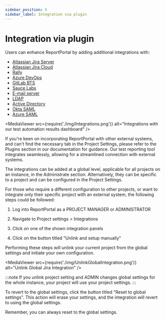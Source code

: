 ```yaml
---
sidebar_position: 5
sidebar_label: Integration via plugin
---
```


# Integration via plugin

Users can enhance ReportPortal by adding additional integrations with:
* [Atlassian Jira Server](/plugins/AtlassianJiraServer)
* [Atlassian Jira Cloud](/plugins/AtlassianJiraCloud)
* [Rally](/plugins/Rally)
* [Azure DevOps](/plugins/AzureDevOpsBTS)
* [GitLab BTS](/plugins/GitLabBTS)
* [Sauce Labs](/plugins/SauceLabs)
* [E-mail server](/plugins/EmailServer)
* [LDAP](/reportportal-configuration/authorization/LDAP)
* [Active Directory](/reportportal-configuration/authorization/ActiveDirectory)
* [Okta SAML](/reportportal-configuration/authorization/SamlProviders/OktaSaml)
* [Azure SAML](/reportportal-configuration/authorization/SamlProviders/AzureSaml)

<MediaViewer src={require('./img/Integrations.png')} alt="Integrations with our test automation results dashboard" />

If you're keen on incorporating ReportPortal with other external systems, and can't find the necessary tab in the Project Settings, please refer to the Plugins section in our documentation for guidance. Our test reporting tool integrates seamlessly, allowing for a streamlined connection with external systems.

The integrations can be added at a global level, applicable for all projects on an instance, in the Administrate section. Alternatively, they can be specific to a project and can be configured in the Project Settings.

For those who require a different configuration to other projects, or want to integrate only their specific project with an external system, the following steps could be followed:

1. Log into ReportPortal as a PROJECT MANAGER or ADMINISTRATOR

2. Navigate to Project settings > Integrations

3. Click on one of the shown integration panels

4. Click on the button titled "Unlink and setup manually"

Performing these steps will unlink your current project from the global settings and initiate your own configuration.

<MediaViewer src={require('./img/UnlinkGlobalIntegration.png')} alt="Unlink Global Jira Integration" />

:::note
If you unlink project setting and ADMIN changes global settings for the whole instance, your project will use your project settings.
:::

To revert to the global settings, click the button titled "Reset to global settings". This action will erase your settings, and the integration will revert to using the global settings.

Remember, you can always reset to the global settings.
